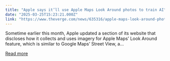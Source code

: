 ```yaml
---
title: "Apple says it’ll use Apple Maps Look Around photos to train AI"
date: "2025-03-25T15:23:21.000Z"
link: "https://www.theverge.com/news/635316/apple-maps-look-around-photos-apple-intelligence-training"
---
```


Sometime earlier this month, Apple updated a section of its website that discloses how it collects and uses imagery for Apple Maps’ Look Around feature, which is similar to Google Maps’ Street View, a...

[Read more](https://www.theverge.com/news/635316/apple-maps-look-around-photos-apple-intelligence-training)
